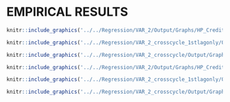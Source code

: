 # EMPIRICAL RESULTS

```{=latex}

		In this following section, I will apply the unobserved components model to data from 2 countries: US and UK.
		
Choosing priors from an estimated VAR(2) regression on HP filtered cycle and trend series. The following likelihood function weights are selected in a manner that they make the decomposed series most stable. 
		
%		
%		\begin{landscape}
%			
%			%Regression table
%			% Please add the following required packages to your document preamble:
%			% \usepackage{booktabs}
%			% \usepackage{multirow}
%			\begin{table}[]
%				\caption {\label{tab:table1} United States regression results} 
%				\rowcolors{2}{gray!10}{white}
%				\begin{tabular}{@{}lSSSSSS@{}}
%					\toprule
%					\multirow{2}{*}{Parameters} & \multicolumn{2}{c}{VAR(2)} & \multicolumn{2}{c}{VAR(2) 1st-cross-lag} & \multicolumn{2}{c}{VAR(2) 2-cross-lags} \\
%					& \multicolumn{1}{l}{Estimate}     & \multicolumn{1}{l}{Std. Error}  & \multicolumn{1}{l}{Estimate}            & \multicolumn{1}{l}{Std. Error}         & \multicolumn{1}{c}{Estimate}            & \multicolumn{1}{c}{Std. Error}        \\ \midrule
%					$\phi^1_{y}$                & 1.521670374  & 0.323602024 & 1.890301193         & 0.036315042        & 1.886592178         & 0.00028419        \\
%					$\phi^2_{y}$                & -0.592177551 & 0.282758652 & -0.773199508        & 0.021652307        & -0.8941981          & 0.003233388       \\
%					$\phi^{x1}_{y}$             &              &             & -0.012689515        & 0.001245419        & 0.04280046          & 0.000520376       \\
%					$\phi^{x2}_{y}$             &              &             &                     &                    & -0.040322766        & 0.000876719       \\
%					$\phi^1_{h}$                & 1.803961772  & 0.039406338 & 1.465513594         & 0.064627659        & 1.864726867         & 0.038659834       \\
%					$\phi^2_{h}$                & -0.820986013 & 0.039263457 & -0.736886204        & 0.047825955        & -0.898033258        & 0.039051475       \\
%					$\phi^{x1}_{h}$             &              &             & 2.576890191         & 1.642027848        & 0.089729346         & 0.11453162        \\
%					$\phi^{x2}_{h}$             &              &             &                     &                    & -0.031982418        & 0.113620129       \\
%					$\sigma_{ny}$               & 0.968115538  & 0.064573932 & 0.975833563         & 0.066722551        & 0.858997834         & 0.055437867       \\
%					$\sigma_{ey}$               & 0.136584746  & 0.073940054 & 0.000413197         & 0.008728546        & 0.030583756         & 0.016664357       \\
%					$\sigma_{nh}$               & 0.964325946  & 0.107167236 & 1.271977495         & 0.127987617        & 1.135553581         & 0.106041662       \\
%					$\sigma_{eh}$               & 0.471089742  & 0.079046967 & 0.296047479         & 0.161613716        & 0.363776038         & 0.077466523       \\
%					$\sigma_{eyeh}$             & -0.999391959 & 0.03023235  & -0.881232755        & 0.311836698        & -1                  & 5.19E-07          \\
%					$\sigma_{nynh}$             & 0.464225409  & 0.094391207 &                     &                    &                     &                   \\
%					Log-likelihood value        & -369.9163016 &             & -384.7973521        &                    & -363.3991125        &                   \\ \bottomrule
%				\end{tabular}
%			\end{table}
%			
%		\end{landscape}
%		
%		\pagebreak
		
		
		\begin{landscape}
			
			%Regression table
			\begin{table}[]
				\begin{threeparttable}
				\caption {\label{tab:table1} United Kingdom regression results}
				%\rowcolors{2}{gray!10}{white} 
				\begin{tabular}{@{}lSSSSSS@{}}
					\toprule
					\multirow{1}{*}{Parameters} & \multicolumn{2}{c}{VAR(2)} & \multicolumn{2}{c}{VAR(2) 1-cross-lag} & \multicolumn{2}{c}{VAR(2) 2-cross-lags} \\
					& \multicolumn{1}{l}{Estimate}     & \multicolumn{1}{l}{Std. Error}  & \multicolumn{1}{l}{Estimate}            & \multicolumn{1}{l}{Std. Error}         & \multicolumn{1}{c}{Estimate}            & \multicolumn{1}{l}{Std. Error}        \\ \midrule
$\phi^1_{y}$ & 1.9724669930757 & 0.0234468079641688 & 1.88197173053092 & 0.000523125515915717 & 1.88953015161501 & 0.000183792455813221 \\[2pt] 

$\phi^2_{y}$ & -0.982683577200677 & 0.0263416186406314 & -0.815982512675866 & 0.00223671725855314 & -0.874307021294592 & 0.00255445094151967 \\[2pt] 

$\phi^{x1}_{y}$ &  &  & -0.023989100791422 & 0.000359092103478258 & 0.175607246015124 & 0.000809713546032516 \\[2pt] 

$\phi^{x2}_{y}$ &  &  &  &  & -0.196405159419335 & 0.00345072911067609 \\[2pt] 

$\phi^1_{h}$ & 1.50478963225312 & 0.101880883082685 & 1.57483174602634 & 0.00564601795054225 & 1.57420604076636 & 0.0642716927922472 \\[2pt] 

$\phi^2_{h}$ & -0.560771136941685 & 0.125238824672495 & -0.709427180268352 & 0.00767038778223485 & -0.736359754267049 & 0.0585703755604665 \\[2pt] 

$\phi^{x1}_{h}$ &  &  & 0.378335367631202 & 0.0170754712315724 & 0.721371469046458 & 0.0492006408181797 \\[2pt] 

$\phi^{x2}_{h}$ &  &  &  &  & -0.595881261414649 & 0.0442251354127095 \\[2pt] 

$\sigma_{ny}$ & 0.706260098775181 & 0.0599943989318998 & 0.701703618546321 & 0.0352951761051411 & 0.603955648517265 & 0.0374077642345331 \\[2pt] 

$\sigma_{ey}$ & 0.000426758587731293 & 0.0103570158509057 & 0.11272451354988 & 0.00521152792358025 & 0.0160160963024367 & 0.0062789472885429 \\[2pt] 

$\sigma_{nh}$ & 1.86757774805953 & 0.161705655819894 & 1.64285780217825 & 0.102292598525495 & 1.90382148717739 & 0.111540211251835 \\[2pt] 

$\sigma_{eh}$ & 0.656751391241774 & 0.258262683575022 & 0.63234948433104 & 0.0192668720356221 & 0.12891726400829 & 0.0268555883325836 \\[2pt] 

$\sigma_{eyeh}$ & 0.688777773046045 & 13.1231225529083 & 0.999999986940504 & 7.05800130005596e-06 & 0.999771604778545 & 0.00609274849523753 \\[2pt] 

$\sigma_{nynh}$ & 0.568004544830427 & 0.112515260783059 &  &  &  &  \\[2pt] 

Log-likelihood value & -454.645000317534 &  & -464.079327351476 &  & -456.56846781196 &  \\[2pt] 


										
					\bottomrule
				\end{tabular}
			\begin{tablenotes}
				\small
				\item Weights of likelihood function: w1 = 0.6, w2 = 0.4, w3 = 0.004, w4 = 0.003\\
				$l(\theta) = -w1\sum_{t=1}^{T}ln\lbrack(2\pi)^2|f_{t|t-1}|\rbrack
				-w2\sum_{t=1}^{T}\eta'_{t|t-1}f^{-1}_{t|t-1}\eta_{t|t-1}
				- w3*\sum_{t=1}^{T}(c_{yt}^2) + w4*\sum_{t=1}^{T}(c_{ht}^2)$
			\end{tablenotes}
			\end{threeparttable}
			\end{table}
			
		\end{landscape}
		
		\clearpage
		
		\pagebreak
		
		\begin{landscape}
			
			%Regression table
			\begin{table}[]
				\begin{threeparttable}
					\caption {\label{tab:table1} United States regression results}
					%\rowcolors{2}{gray!10}{white} 
					\begin{tabular}{@{}lSSSSSS@{}}
						\toprule
						\multirow{1}{*}{Parameters} & \multicolumn{2}{c}{VAR(2)} & \multicolumn{2}{c}{VAR(2) 1-cross-lag} & \multicolumn{2}{c}{VAR(2) 2-cross-lags} \\
						& \multicolumn{1}{l}{Estimate}     & \multicolumn{1}{l}{Std. Error}  & \multicolumn{1}{l}{Estimate}            & \multicolumn{1}{l}{Std. Error}         & \multicolumn{1}{c}{Estimate}            & \multicolumn{1}{l}{Std. Error}        \\ \midrule
						$\phi^1_{y}$ & 1.84966219148423 & 0.0644676313866302 & 1.3049851733765 & 0.104750302567286 & 1.55023948671664 & 0.0621673748460661 \\[2pt] 

						$\phi^2_{y}$ & -0.891729894865282 & 0.0639404413297913 & -0.509866573496016 & 0.069617976248189 & -0.575429145279164 & 0.0642314985800815 \\[2pt] 

						$\phi^{x1}_{y}$ &  &  & 0.0332424600607159 & 0.00266153911071895 & 0.0141314056256322 & 0.00830698240108732 \\[2pt] 

						$\phi^{x2}_{y}$ &  &  &  &  & 0.00368355628246947 & 0.0113623125942596 \\[2pt] 

						$\phi^1_{h}$ & 1.78470130468539 & 0.0344716924207026 & 2.05291126214826 & 0.0420850279485188 & 1.83380271755234 & 0.0658209041054138 \\[2pt] 

						$\phi^2_{h}$ & -0.803434089401448 & 0.0344748867950664 & -1.24693155894687 & 0.0730767847110221 & -0.935812307687759 & 0.0611374033703922 \\[2pt] 

						$\phi^{x1}_{h}$ &  &  & 1.07952833357358 & 0.291843931365872 & 1.7429079493859 & 0.44060251456779 \\[2pt] 

						$\phi^{x2}_{h}$ &  &  &  &  & -1.65444981264612 & 0.417548360352977 \\[2pt] 

						$\sigma_{ny}$ & 0.479256554775164 & 0.024356073491864 & 0.471764807847753 & 0.0240668275640588 & 0.419468168735488 & 0.0205969049394897 \\[2pt] 

						$\sigma_{ey}$ & 0.0281304866214994 & 0.015423818330929 & 0.0256204974500183 & 0.0136254798281635 & 0.0375254711433971 & 0.0132294877888843 \\[2pt] 

						$\sigma_{nh}$ & 0.454891152005456 & 0.0439608378398243 & 0.474208630734516 & 0.0382694791792356 & 0.493724545052865 & 0.0367094830752408 \\[2pt] 

						$\sigma_{eh}$ & 0.256618222235034 & 0.0323339473241677 & 0.0876133859992021 & 0.075599690650887 & 0.0965865013366302 & 0.0477727959889094 \\[2pt] 

						$\sigma_{eyeh}$ & -0.999999981277929 & 0.00012954480904903 & 0.999999998244551 & 8.59389213308525e-05 & 0.999999999996535 & 2.57431114995605e-06 \\[2pt] 

						$\sigma_{nynh}$ & 0.397394222344986 & 0.0720586265329286 &  &  &  &  \\[2pt] 

						Log-likelihood value & -339.725810225008 &  & -346.91597902411 &  & -332.070599830711 &  \\[2pt] 

												
						\bottomrule
					\end{tabular}
					\begin{tablenotes}
						\small
						\item Weights of likelihood function: w1 = 0.8, w2 = 0.2, w3 = 0.003, w4 = 0.004 \\
						$l(\theta) = -w1\sum_{t=1}^{T}ln\lbrack(2\pi)^2|f_{t|t-1}|\rbrack
						-w2\sum_{t=1}^{T}\eta'_{t|t-1}f^{-1}_{t|t-1}\eta_{t|t-1}
						- w3*\sum_{t=1}^{T}(c_{yt}^2) + w4*\sum_{t=1}^{T}(c_{ht}^2)$
					\end{tablenotes}
				\end{threeparttable}
			\end{table}
			
		\end{landscape}
		
		\clearpage
		
%		Given the regression results from the above table. To avoid the problem of perfect collinearity as shown in US data regression, and also to have a more significant estimate of the cross cycle correlation component; I select the second model - VAR(2) with 1 cross lag in the cycle component as the one to focus on.
			
		The tables 4 and 5 shows maximum-likelihood estimates of all three Unobserved Component VAR(2) models. The first model is a parsimony UC VAR(2) model with no cross-cycle correlation terms ($\phi^x_y$ and $\phi^x_h$ are set to be zero). The next two models introduces one and two cross-cycle coefficients on the lags of cyclical component respectively. 
		
		The model selection criteria is to choose models with highest log-likelihood value. The parsimony UC VAR(2) models with no cross-cycle terms and the one with 2 cross-cycle terms model have the highest likehood values. Therefore, discussion regarding estimation results will focus mostly on these two. Additionally, because of identification problem, I will omit the cross correlation of trend component $\sigma_{nynh}$ in the estimation results for cross-cycle correlation models.
		
		\subsection{Dynamic relationship between Credit to household and Housing Price}
		
		The results of VAR(2) model regression suggests that permanent shocks dominate transitory shocks in term of variation in both household credit and housing price variables. The standard deviation of the shocks in cycle of credit is 0.0004 in the UK and 0.0281 in the US, much smaller than standard deviation of the shocks to trend of credit in the UK of 0.7063 and in the US of 0.4793. The same applies for housing price, the standard deviation of the shocks in cycle of housing price is 0.6568 in the UK and 0.2566 in the US, smaller than standard deviation of the shocks to trend of housing price in the UK of 1.8676 and in the US of 0.4549. This result also indicates that variations in the trend components of the UK is bigger than the US, while variations in the cycle components of the UK is smaller than the US. In regard of the estimated parameters, the sum of AR parameters of the cyclical components in all 3 models are smaller although close to one. This implies that shocks to the cycle are persistent but will eventually dissipate.
		
		The correlation analysis of the shocks to the cyclical components among the two variables suggests that cyclical variation among housing price and credit household is strongly positively correlated. Although we ran into the problem of identification or perfect collinearity with a cross-series correlation of 1 in a few estimated models. The overall results suggest that transitory shock to housing credit is closely positively correlated to transitory shock in housing price. The estimated correlation result in VAR(2) 2-cross cycle lags model is 0.9998 for the UK at 95\% significant level. This implies that a transitory increase in household credit will lead to an appreciation in housing price above its long-run trend.
		
		The correlation analysis of the shocks to the trends among the two variables reveals that there is also a long-term underlying correlation between shocks to the trend components of household credit and housing price. However, this correlation is much smaller compared to the correlation of the transitory components. The long-term components correlation estimated value is 0.568 in the UK and 0.3974 in the US. Overall, the results from the above analyses suggest that the short-run and long-run dynamics of the two variables are very different. Therefore, there is a benefit in decomposing the series into trend and cyclical components.
		
		
		\subsection{Trend-cycle decomposition}
		
		
%		Regarding results for the UK, the model selection criteria (likelihood function value) indicates that a simple VAR(2) fit the data the best. However, with the introduction of cross-cycle terms, at a slight cost of lower likelihood value I can better estimate the correlation value of short run credit and house price index ($\sigma_{eyeh}$) at a more significant value. Additionally, the cross-cycle results shows a better 
%		
%		Regression results for the US are less obvious. This could be attributed by the low correlation between the two series as shown in Table 2 and potentially a identification problem. All of the correlation value of short run credit and house price index ($\sigma_{eyeh}$) in all three models show a multicollinearity problem. The model selection criteria shows that VAR(2) with 2-cross-lag coefficients have the highest likelihood value. 
%		

%		\\
		
		The following graphs shows the UC forecast series against the actual data series.
		
```

```r
knitr::include_graphics('../../Regression/VAR_2/Output/Graphs/HP_Credit_4graphs_GB.pdf')
```

```r
knitr::include_graphics('../../Regression/VAR_2_crosscycle_1stlagonly/Output/Graphs/HP_Credit_4graphs_GB.pdf')
```

```r
knitr::include_graphics('../../Regression/VAR_2_crosscycle/Output/Graphs/HP_Credit_4graphs_GB.pdf')
```

```r
knitr::include_graphics('../../Regression/VAR_2/Output/Graphs/HP_Credit_4graphs_US.pdf')
```

```r
knitr::include_graphics('../../Regression/VAR_2_crosscycle_1stlagonly/Output/Graphs/HP_Credit_4graphs_US.pdf')
```

```r
knitr::include_graphics('../../Regression/VAR_2_crosscycle/Output/Graphs/HP_Credit_4graphs_US.pdf')
```

```{=latex}
		\pagebreak
		In this subsection, we decompose trend and cycle of household credit and housing price using the correlated unobserved component model. The stochastic trend in the multivariate UC model captures the long-run evolution in household credit, housing price, and the effect of the recent global financial crisis. In the long run, there is an increasing trend in the housing price index. The household credit trend is also increasing but since the series is credit to household as a ratio to GDP, the rate at which household credit trend increases is smaller than that of the housing price index. There is a downward movement of the trend components in both credit and housing price after the financial crisis. However, the housing price index trends made a quicker recovery than household credit did. 
		
		The cyclical components of the model capture the evolution of household credit, housing price, and their dynamic relationship. In Figures 1-6, we can see that there is an increase in credit transitory component before the financial crisis of 2008-2009 happened, and there is a negative shock to the transitory component of housing price after the recession is captured in the model as well.
		
		It is also important to point out that our models capture a significant bigger gap in transitory shock in both credit and house price than a Hodrick-Prescott (HP) filter would. This implies that when dealing with a time series of low frequency and long-term assets such as housing price, it is worthwhile to consider using the unobserved component model rather than simply applying an HP filter since it reveals more lower frequency information. The graphs indicate that the magnitude of transitory shocks the models capture is higher and the frequency of the movement of the cycles is lower than that of other methods (HP filter). The graphs also imply that the models detect a bigger credit gap in the UK (Figure 3), and also bigger gaps in household credit and house price in the US (Figure 4-6).		
		
		
		\subsection{Predictive ability of cyclical components}
		A novel contribution of this paper is to introduce the cross-cycle parameter $\phi^{xt}_h$ and $\phi^{xt}_{y}$ in which it measures the effect of a change in last periods' credit transitory component on the current housing price transitory component and vice versa. From Table 4 and 5, in both cross-cycle regressions in the UK and US, we can observe that there is a significant positive effect of last period credit cycle deviation on current housing cycle component ($\phi^{x1}_{h}$). While the coefficients of transitory housing index deviation on household credit ($\phi^{x1}_{y}$) are much smaller. This holds true for 2-crosscycle lags model also. This showed evidence that transitory shocks to household credit will cause a positive deviation in transitory housing price. However, transitory shocks to housing price have significantly smaller impact on household credit.
		

```